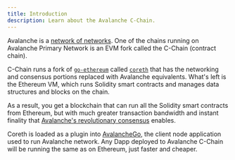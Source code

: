 ```yaml
---
title: Introduction
description: Learn about the Avalanche C-Chain.
---
```


Avalanche is a [network of networks](/learn/primary-network). One of the chains running on Avalanche Primary Network is an EVM fork called the C-Chain (contract chain).

C-Chain runs a fork of [`go-ethereum`](https://geth.ethereum.org/docs/rpc/server) called [`coreth`](https://github.com/ava-labs/coreth) that has the networking and consensus portions replaced with Avalanche equivalents. What's left is the Ethereum VM, which runs Solidity smart contracts and manages data structures and blocks on the chain.

As a result, you get a blockchain that can run all the Solidity smart contracts from Ethereum, but with much greater transaction bandwidth and instant finality that [Avalanche's revolutionary consensus](/learn/avalanche-consensus) enables.

Coreth is loaded as a plugin into [AvalancheGo](https://github.com/ava-labs/avalanchego), the client node application used to run Avalanche network. Any Dapp deployed to Avalanche C-Chain will be running the same as on Ethereum, just faster and cheaper.
